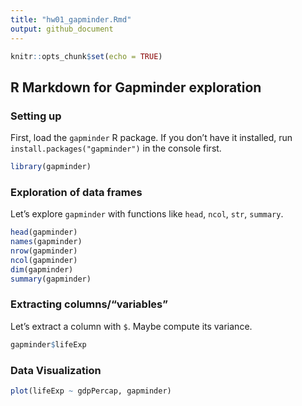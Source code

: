 ```yaml
---
title: "hw01_gapminder.Rmd"
output: github_document
---
```


```r
knitr::opts_chunk$set(echo = TRUE)
```

## R Markdown for Gapminder exploration

### Setting up

First, load the `gapminder` R package. If you don't have it installed, run `install.packages("gapminder")` in the console first.

```r
library(gapminder)
```

### Exploration of data frames

Let's explore `gapminder` with functions like `head`, `ncol`, `str`, `summary`.

```r
head(gapminder)
names(gapminder)
nrow(gapminder)
ncol(gapminder)
dim(gapminder)
summary(gapminder)
```

### Extracting columns/"variables"

Let's extract a column with `$`. Maybe compute its variance.

```r
gapminder$lifeExp
```

### Data Visualization
```r
plot(lifeExp ~ gdpPercap, gapminder)
```

